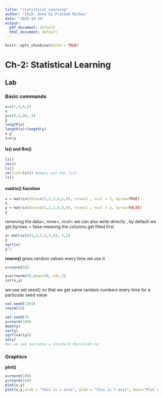 ```yaml
---
title: "statistical Learning"
author: "ISLR- Done by Prateek Minhas"
date: "2025-10-18"
output:
  pdf_document: default
  html_document: default
---
```


```r
knitr::opts_chunk$set(echo = TRUE)
```

# Ch-2: Statistical Learning 

## Lab

### Basic commands 

```r
x=c(1,3,4,5)
x
y=c(4,5,80,-3)
y
length(x)
length(x)+length(y)
x-y
z=x+y

```

#### ls() and Rm()

```r
ls()
rm(z)
ls()
rm(list=ls()) #empty out the list
ls()
```

#### matrix() fucntion

```r

x = matrix(data=c(1,2,3,4,5,6), nrow=2 , ncol = 3, byrow=TRUE)
x
y = matrix(data=c(1,2,3,4,5,6), nrow=2 , ncol = 3, byrow=FALSE)
y
```

removing the data=, nrow=, ncol= we can also write directly , by default we get byrows = false meaning the columns get filled first

```r
z= matrix(c(1,2,3,4,5,6), 3,2)
z
sqrt(x)
y^2
```

**rnorm()** gives random values every time we use it

```r
x=rnorm(50)

y=x+rnorm(50,mean=50, sd=.1)
cor(x,y)
```

we use set seed() so that we get same random numbers every time for a particular seed value

```r
set.seed(1303)
rnorm(50)
```

```r
set.seed(3)
y=rnorm(100)
mean(y)
var(y)
sqrt(var(y))
sd(y)
#as we see variance = standard deviation.sq
```

### Graphics

**plot()**

```r
x=rnorm(100)
y=rnorm(100)
plot(x,y)
plot(x,y,xlab = "this is x axis", ylab = "this is Y axis", main="Plot ox X vs Y")
```
